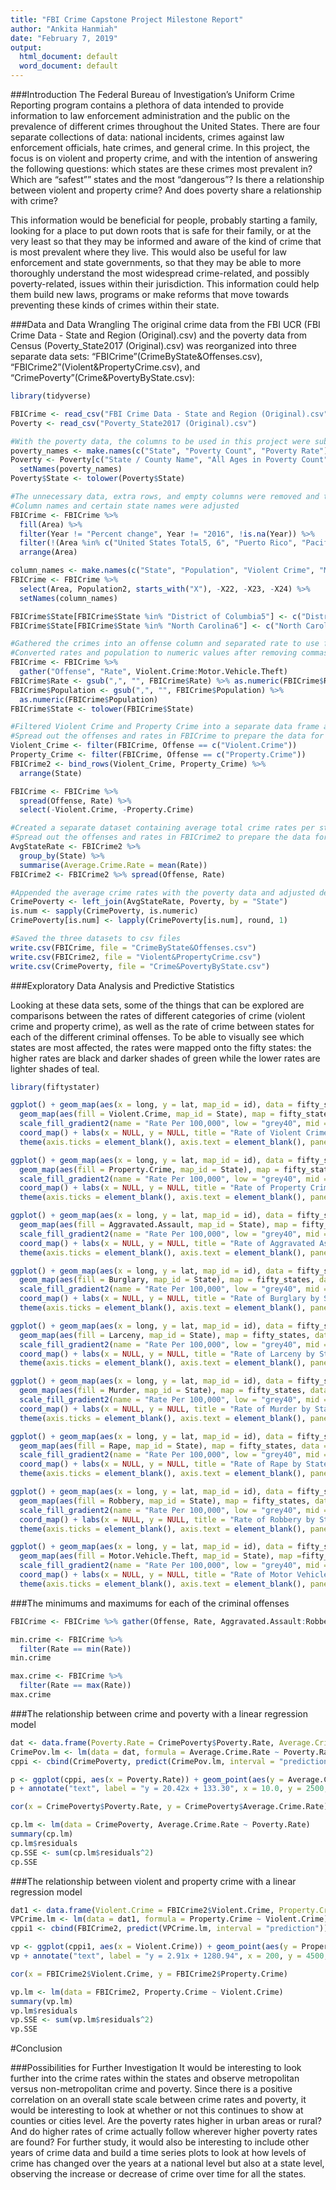 ```yaml
---
title: "FBI Crime Capstone Project Milestone Report"
author: "Ankita Hanmiah"
date: "February 7, 2019"
output:
  html_document: default
  word_document: default
---
```


###Introduction
The Federal Bureau of Investigation's Uniform Crime Reporting program contains a plethora of data intended to provide information to law enforcement administration and the public on the prevalence of different crimes throughout the United States. There are four separate collections of data: national incidents, crimes against law enforcement officials, hate crimes, and general crime. In this project, the  focus is on violent and property crime, and with the intention of answering the following questions: which states are these crimes most prevalent in? Which are "safest"" states and the most "dangerous"? Is there a relationship between violent and property crime? And does poverty share a relationship with crime?

This information would be beneficial for people, probably starting a family, looking for a place to put down roots that is safe for their family, or at the very least so that they may be informed and aware of the kind of crime that is most prevalent where they live. This would also be useful for law enforcement and state governments, so that they may be able to more thoroughly understand the most widespread crime-related, and possibly poverty-related, issues within their jurisdiction. This information could help them build new laws, programs or make reforms that move towards preventing these kinds of crimes within their state. 

###Data and Data Wrangling
The original crime data from the FBI UCR (FBI Crime Data - State and Region (Original).csv) and the poverty data from Census (Poverty_State2017 (Original).csv) was reorganized into three separate data sets: "FBICrime"(CrimeByState&Offenses.csv), "FBICrime2"(Violent&PropertyCrime.csv), and "CrimePoverty"(Crime&PovertyByState.csv):
```r
library(tidyverse)

FBICrime <- read_csv("FBI Crime Data - State and Region (Original).csv")
Poverty <- read_csv("Poverty_State2017 (Original).csv")

#With the poverty data, the columns to be used in this project were subset and renamed
poverty_names <- make.names(c("State", "Poverty Count", "Poverty Rate"))
Poverty <- Poverty[c("State / County Name", "All Ages in Poverty Count", "All Ages in Poverty Percent")] %>% 
  setNames(poverty_names)
Poverty$State <- tolower(Poverty$State)

#The unnecessary data, extra rows, and empty columns were removed and the states, population, and crime data for 2017 was isolated
#Column names and certain state names were adjusted
FBICrime <- FBICrime %>% 
  fill(Area) %>% 
  filter(Year != "Percent change", Year != "2016", !is.na(Year)) %>% 
  filter(!(Area %in% c("United States Total5, 6", "Puerto Rico", "Pacific", "Mountain", "West", "West South Central", "East South Central", "South Atlantic5,6", "South5,6", "West North Central", "East North Central", "Midwest", "Middle Atlantic", "Northeast", "New England"))) %>%
  arrange(Area)

column_names <- make.names(c("State", "Population", "Violent Crime", "Murder", "Rape", "Robbery", "Aggravated Assault", "Property Crime", "Burglary", "Larceny", "Motor Vehicle Theft"))
FBICrime <- FBICrime %>% 
  select(Area, Population2, starts_with("X"), -X22, -X23, -X24) %>% 
  setNames(column_names)

FBICrime$State[FBICrime$State %in% "District of Columbia5"] <- c("District of Columbia")
FBICrime$State[FBICrime$State %in% "North Carolina6"] <- c("North Carolina")

#Gathered the crimes into an offense column and separated rate to use for further wrangling
#Converted rates and population to numeric values after removing commas
FBICrime <- FBICrime %>% 
  gather("Offense", "Rate", Violent.Crime:Motor.Vehicle.Theft)
FBICrime$Rate <- gsub(",", "", FBICrime$Rate) %>% as.numeric(FBICrime$Rate)
FBICrime$Population <- gsub(",", "", FBICrime$Population) %>% 
  as.numeric(FBICrime$Population)
FBICrime$State <- tolower(FBICrime$State)

#Filtered Violent Crime and Property Crime into a separate data frame and removed them from the original dataset
#Spread out the offenses and rates in FBICrime to prepare the data for plotting and statistics
Violent_Crime <- filter(FBICrime, Offense == c("Violent.Crime"))
Property_Crime <- filter(FBICrime, Offense == c("Property.Crime"))
FBICrime2 <- bind_rows(Violent_Crime, Property_Crime) %>% 
  arrange(State)

FBICrime <- FBICrime %>% 
  spread(Offense, Rate) %>%
  select(-Violent.Crime, -Property.Crime)

#Created a separate dataset containing average total crime rates per state to append to the poverty data
#Spread out the offenses and rates in FBICrime2 to prepare the data for plotting and statistics
AvgStateRate <- FBICrime2 %>% 
  group_by(State) %>% 
  summarise(Average.Crime.Rate = mean(Rate))
FBICrime2 <- FBICrime2 %>% spread(Offense, Rate)

#Appended the average crime rates with the poverty data and adjusted decimal places
CrimePoverty <- left_join(AvgStateRate, Poverty, by = "State")
is.num <- sapply(CrimePoverty, is.numeric)
CrimePoverty[is.num] <- lapply(CrimePoverty[is.num], round, 1)

#Saved the three datasets to csv files
write.csv(FBICrime, file = "CrimeByState&Offenses.csv")
write.csv(FBICrime2, file = "Violent&PropertyCrime.csv")
write.csv(CrimePoverty, file = "Crime&PovertyByState.csv")
```

###Exploratory Data Analysis and Predictive Statistics

Looking at these data sets, some of the things that can be explored are comparisons between the rates of different categories of crime (violent crime and property crime), as well as the rate of crime between states for each of the different criminal offenses. To be able to visually see which states are most affected, the rates were mapped onto the fifty states: the higher rates are black and darker shades of green while the lower rates are lighter shades of teal. 

```r
library(fiftystater)

ggplot() + geom_map(aes(x = long, y = lat, map_id = id), data = fifty_states, map = fifty_states, size = 0.15) + 
  geom_map(aes(fill = Violent.Crime, map_id = State), map = fifty_states, data = FBICrime2, color = "grey40", size = 0.15) + 
  scale_fill_gradient2(name = "Rate Per 100,000", low = "grey40", mid = "#55FFFF", high = "black") +
  coord_map() + labs(x = NULL, y = NULL, title = "Rate of Violent Crime by State, 2017") +
  theme(axis.ticks = element_blank(), axis.text = element_blank(), panel.background = element_blank(), panel.border = element_blank())

ggplot() + geom_map(aes(x = long, y = lat, map_id = id), data = fifty_states, map = fifty_states, size = 0.15) + 
  geom_map(aes(fill = Property.Crime, map_id = State), map = fifty_states, data = FBICrime2, color = "grey40", size = 0.15) + 
  scale_fill_gradient2(name = "Rate Per 100,000", low = "grey40", mid = "#55FFFF", high = "black") +
  coord_map() + labs(x = NULL, y = NULL, title = "Rate of Property Crime by State, 2017") +
  theme(axis.ticks = element_blank(), axis.text = element_blank(), panel.background = element_blank(), panel.border = element_blank())
```


```r
ggplot() + geom_map(aes(x = long, y = lat, map_id = id), data = fifty_states, map = fifty_states, size = 0.15) + 
  geom_map(aes(fill = Aggravated.Assault, map_id = State), map = fifty_states, data = FBICrime, color = "grey40", size = 0.15) + 
  scale_fill_gradient2(name = "Rate Per 100,000", low = "grey40", mid = "#55FFFF", high = "black") +
  coord_map() + labs(x = NULL, y = NULL, title = "Rate of Aggravated Assault by State, 2017") +
  theme(axis.ticks = element_blank(), axis.text = element_blank(), panel.background = element_blank(), panel.border = element_blank())

ggplot() + geom_map(aes(x = long, y = lat, map_id = id), data = fifty_states, map = fifty_states, size = 0.15) +
  geom_map(aes(fill = Burglary, map_id = State), map = fifty_states, data = FBICrime, size = 0.15, color = "grey40") + 
  scale_fill_gradient2(name = "Rate Per 100,000", low = "grey40", mid = "#55FFFF", high = "black") +
  coord_map() + labs(x = NULL, y = NULL, title = "Rate of Burglary by State, 2017") +
  theme(axis.ticks = element_blank(), axis.text = element_blank(), panel.background = element_blank(), panel.border = element_blank())

ggplot() + geom_map(aes(x = long, y = lat, map_id = id), data = fifty_states, map = fifty_states, size = 0.15) + 
  geom_map(aes(fill = Larceny, map_id = State), map = fifty_states, data = FBICrime, color = "grey40", size = 0.15) + 
  scale_fill_gradient2(name = "Rate Per 100,000", low = "grey40", mid = "#55FFFF", high = "black") +
  coord_map() + labs(x = NULL, y = NULL, title = "Rate of Larceny by State, 2017") +
  theme(axis.ticks = element_blank(), axis.text = element_blank(), panel.background = element_blank(), panel.border = element_blank())

ggplot() + geom_map(aes(x = long, y = lat, map_id = id), data = fifty_states, map = fifty_states, size = 0.15) + 
  geom_map(aes(fill = Murder, map_id = State), map = fifty_states, data = FBICrime, color = "grey40", size = 0.15) + 
  scale_fill_gradient2(name = "Rate Per 100,000", low = "grey40", mid = "#55FFFF", high = "black") +
  coord_map() + labs(x = NULL, y = NULL, title = "Rate of Murder by State, 2017") +
  theme(axis.ticks = element_blank(), axis.text = element_blank(), panel.background = element_blank(), panel.border = element_blank())

ggplot() + geom_map(aes(x = long, y = lat, map_id = id), data = fifty_states, map = fifty_states, size = 0.15) + 
  geom_map(aes(fill = Rape, map_id = State), map = fifty_states, data = FBICrime, color = "grey40", size = 0.15) + 
  scale_fill_gradient2(name = "Rate Per 100,000", low = "grey40", mid = "#55FFFF", high = "black") +
  coord_map() + labs(x = NULL, y = NULL, title = "Rate of Rape by State, 2017") +
  theme(axis.ticks = element_blank(), axis.text = element_blank(), panel.background = element_blank(), panel.border = element_blank())

ggplot() + geom_map(aes(x = long, y = lat, map_id = id), data = fifty_states, map = fifty_states, size = 0.15) + 
  geom_map(aes(fill = Robbery, map_id = State), map = fifty_states, data = FBICrime, color = "grey40", size = 0.15) + 
  scale_fill_gradient2(name = "Rate Per 100,000", low = "grey40", mid = "#55FFFF", high = "black") +
  coord_map() + labs(x = NULL, y = NULL, title = "Rate of Robbery by State, 2017") +
  theme(axis.ticks = element_blank(), axis.text = element_blank(), panel.background = element_blank(), panel.border = element_blank())

ggplot() + geom_map(aes(x = long, y = lat, map_id = id), data = fifty_states, map = fifty_states, size = 0.15) + 
  geom_map(aes(fill = Motor.Vehicle.Theft, map_id = State), map =fifty_states, data = FBICrime, color = "grey40", size = 0.15) + 
  scale_fill_gradient2(name = "Rate Per 100,000", low = "grey40", mid = "#55FFFF", high = "black") +
  coord_map() + labs(x = NULL, y = NULL, title = "Rate of Motor Vehicle Theft by State, 2017") +
  theme(axis.ticks = element_blank(), axis.text = element_blank(), panel.background = element_blank(), panel.border = element_blank())
```

###The minimums and maximums for each of the criminal offenses
```r
FBICrime <- FBICrime %>% gather(Offense, Rate, Aggravated.Assault:Robbery) %>% group_by(Offense)

min.crime <- FBICrime %>%
  filter(Rate == min(Rate))
min.crime

max.crime <- FBICrime %>%
  filter(Rate == max(Rate))
max.crime
```

###The relationship between crime and poverty with a linear regression model
```r
dat <- data.frame(Poverty.Rate = CrimePoverty$Poverty.Rate, Average.Crime.Rate = CrimePoverty$Average.Crime.Rate)
CrimePov.lm <- lm(data = dat, formula = Average.Crime.Rate ~ Poverty.Rate)
cppi <- cbind(CrimePoverty, predict(CrimePov.lm, interval = "prediction"))

p <- ggplot(cppi, aes(x = Poverty.Rate)) + geom_point(aes(y = Average.Crime.Rate), size = 2) + geom_smooth(aes(y = Average.Crime.Rate), method = lm, se = TRUE, na.rm = TRUE) + geom_line(data = cppi, aes(x = Poverty.Rate, y = upr)) + geom_line(aes(x = Poverty.Rate, y = lwr))
p + annotate("text", label = "y = 20.42x + 133.30", x = 10.0, y = 2500, size = 4, color = "blue") + labs(x = NULL, y = NULL, title = "Average Crime Rate versus Poverty Rate of the United States for 2017")

cor(x = CrimePoverty$Poverty.Rate, y = CrimePoverty$Average.Crime.Rate)

cp.lm <- lm(data = CrimePoverty, Average.Crime.Rate ~ Poverty.Rate)
summary(cp.lm)
cp.lm$residuals
cp.SSE <- sum(cp.lm$residuals^2)
cp.SSE
```

###The relationship between violent and property crime with a linear regression model
```r
dat1 <- data.frame(Violent.Crime = FBICrime2$Violent.Crime, Property.Crime = FBICrime2$Property.Crime)
VPCrime.lm <- lm(data = dat1, formula = Property.Crime ~ Violent.Crime)
cppi1 <- cbind(FBICrime2, predict(VPCrime.lm, interval = "prediction"))

vp <- ggplot(cppi1, aes(x = Violent.Crime)) + geom_point(aes(y = Property.Crime), size = 2) + geom_smooth(aes(y = Property.Crime), method = lm, se = TRUE, na.rm = TRUE) + geom_line(data = cppi1, aes(x = Violent.Crime, y = upr)) + geom_line(aes(x = Violent.Crime, y = lwr))
vp + annotate("text", label = "y = 2.91x + 1280.94", x = 200, y = 4500, size = 4, color = "blue") + labs(x = NULL, y = NULL, title = "Property Crime versus Violent Crime in the United States, 2017")

cor(x = FBICrime2$Violent.Crime, y = FBICrime2$Property.Crime)

vp.lm <- lm(data = FBICrime2, Property.Crime ~ Violent.Crime)
summary(vp.lm)
vp.lm$residuals
vp.SSE <- sum(vp.lm$residuals^2)
vp.SSE
```

#Conclusion

###Possibilities for Further Investigation
It would be interesting to look further into the crime rates within the states and observe metropolitan versus non-metropolitan crime and poverty. Since there is a positive correlation on an overall state scale between crime rates and poverty, it would be interesting to look at whether or not this continues to show at counties or cities level. Are the poverty rates higher in urban areas or rural? And do higher rates of crime actually follow wherever higher poverty rates are found?
For further study, it would also be interesting to include other years of crime data and build a time series plots to look at how levels of crime has changed over the years at a national level but also at a state level, observing the increase or decrease of crime over time for all the states.

